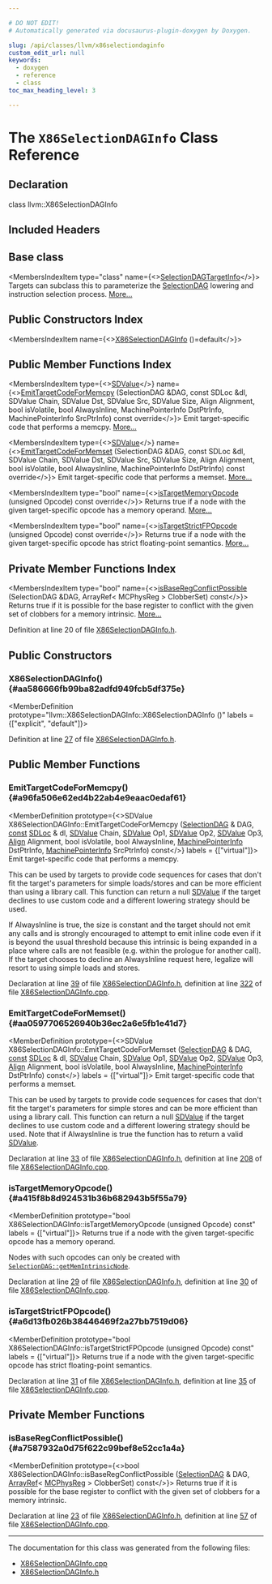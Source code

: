 ```yaml
---

# DO NOT EDIT!
# Automatically generated via docusaurus-plugin-doxygen by Doxygen.

slug: /api/classes/llvm/x86selectiondaginfo
custom_edit_url: null
keywords:
  - doxygen
  - reference
  - class
toc_max_heading_level: 3

---
```





# The `X86SelectionDAGInfo` Class Reference

<DoxygenPage pluginConfig={pluginConfig}>



## Declaration

<CodeBlock>class llvm::X86SelectionDAGInfo</CodeBlock>

## Included Headers

<IncludesList>
<IncludesListItem
  filePath="Target/X86/X86SelectionDAGInfo.h"
  permalink="/docs/api/files/lib/lib/target/lib/target/x86/x86selectiondaginfo-h"
  isLocal="true" />
</IncludesList>

## Base class

<MembersIndex>

<MembersIndexItem
  type="class"
  name={<><a href="/docs/api/classes/llvm/selectiondagtargetinfo">SelectionDAGTargetInfo</a></>}>
Targets can subclass this to parameterize the <a href="/docs/api/classes/llvm/selectiondag">SelectionDAG</a> lowering and instruction selection process. <a href="/docs/api/classes/llvm/selectiondagtargetinfo/#details">More...</a>
</MembersIndexItem>

</MembersIndex>

## Public Constructors Index

<MembersIndex>

<MembersIndexItem
  name={<><a href="#aa586666fb99ba82adfd949fcb5df375e">X86SelectionDAGInfo</a> ()=default</>}>
</MembersIndexItem>

</MembersIndex>

## Public Member Functions Index

<MembersIndex>

<MembersIndexItem
  type={<><a href="/docs/api/classes/llvm/sdvalue">SDValue</a></>}
  name={<><a href="#a96fa506e62ed4b22ab4e9eaac0edaf61">EmitTargetCodeForMemcpy</a> (SelectionDAG &amp;DAG, const SDLoc &amp;dl, SDValue Chain, SDValue Dst, SDValue Src, SDValue Size, Align Alignment, bool isVolatile, bool AlwaysInline, MachinePointerInfo DstPtrInfo, MachinePointerInfo SrcPtrInfo) const override</>}>
Emit target-specific code that performs a memcpy. <a href="#a96fa506e62ed4b22ab4e9eaac0edaf61">More...</a>
</MembersIndexItem>

<MembersIndexItem
  type={<><a href="/docs/api/classes/llvm/sdvalue">SDValue</a></>}
  name={<><a href="#aa0597706526940b36ec2a6e5fb1e41d7">EmitTargetCodeForMemset</a> (SelectionDAG &amp;DAG, const SDLoc &amp;dl, SDValue Chain, SDValue Dst, SDValue Src, SDValue Size, Align Alignment, bool isVolatile, bool AlwaysInline, MachinePointerInfo DstPtrInfo) const override</>}>
Emit target-specific code that performs a memset. <a href="#aa0597706526940b36ec2a6e5fb1e41d7">More...</a>
</MembersIndexItem>

<MembersIndexItem
  type="bool"
  name={<><a href="#a415f8b8d924531b36b682943b5f55a79">isTargetMemoryOpcode</a> (unsigned Opcode) const override</>}>
Returns true if a node with the given target-specific opcode has a memory operand. <a href="#a415f8b8d924531b36b682943b5f55a79">More...</a>
</MembersIndexItem>

<MembersIndexItem
  type="bool"
  name={<><a href="#a6d13fb026b38446469f2a27bb7519d06">isTargetStrictFPOpcode</a> (unsigned Opcode) const override</>}>
Returns true if a node with the given target-specific opcode has strict floating-point semantics. <a href="#a6d13fb026b38446469f2a27bb7519d06">More...</a>
</MembersIndexItem>

</MembersIndex>

## Private Member Functions Index

<MembersIndex>

<MembersIndexItem
  type="bool"
  name={<><a href="#a7587932a0d75f622c99bef8e52cc1a4a">isBaseRegConflictPossible</a> (SelectionDAG &amp;DAG, ArrayRef&lt; MCPhysReg &gt; ClobberSet) const</>}>
Returns true if it is possible for the base register to conflict with the given set of clobbers for a memory intrinsic. <a href="#a7587932a0d75f622c99bef8e52cc1a4a">More...</a>
</MembersIndexItem>

</MembersIndex>


Definition at line 20 of file <a href="/docs/api/files/lib/lib/target/lib/target/x86/x86selectiondaginfo-h">X86SelectionDAGInfo.h</a>.

<SectionDefinition>

## Public Constructors

### X86SelectionDAGInfo() {#aa586666fb99ba82adfd949fcb5df375e}

<MemberDefinition
  prototype="llvm::X86SelectionDAGInfo::X86SelectionDAGInfo ()"
  labels = {["explicit", "default"]}>

Definition at line <a href="/docs/api/files/lib/lib/target/lib/target/x86/x86selectiondaginfo-h/#l00027">27</a> of file <a href="/docs/api/files/lib/lib/target/lib/target/x86/x86selectiondaginfo-h">X86SelectionDAGInfo.h</a>.
</MemberDefinition>

</SectionDefinition>

<SectionDefinition>

## Public Member Functions

### EmitTargetCodeForMemcpy() {#a96fa506e62ed4b22ab4e9eaac0edaf61}

<MemberDefinition
  prototype={<>SDValue X86SelectionDAGInfo::EmitTargetCodeForMemcpy (<a href="/docs/api/classes/llvm/selectiondag">SelectionDAG</a> &amp; DAG, <a href="/docs/api/files/lib/lib/target/lib/target/aarch64/aarch64promoteconstant-cpp/#a90f8350fecae261c25be85d38b451bff">const</a> <a href="/docs/api/classes/llvm/sdloc">SDLoc</a> &amp; dl, <a href="/docs/api/classes/llvm/sdvalue">SDValue</a> Chain, <a href="/docs/api/classes/llvm/sdvalue">SDValue</a> Op1, <a href="/docs/api/classes/llvm/sdvalue">SDValue</a> Op2, <a href="/docs/api/classes/llvm/sdvalue">SDValue</a> Op3, <a href="/docs/api/structs/llvm/align">Align</a> Alignment, bool isVolatile, bool AlwaysInline, <a href="/docs/api/structs/llvm/machinepointerinfo">MachinePointerInfo</a> DstPtrInfo, <a href="/docs/api/structs/llvm/machinepointerinfo">MachinePointerInfo</a> SrcPtrInfo) const</>}
  labels = {["virtual"]}>
Emit target-specific code that performs a memcpy.

This can be used by targets to provide code sequences for cases that don&#39;t fit the target&#39;s parameters for simple loads/stores and can be more efficient than using a library call. This function can return a null <a href="/docs/api/classes/llvm/sdvalue">SDValue</a> if the target declines to use custom code and a different lowering strategy should be used.

If AlwaysInline is true, the size is constant and the target should not emit any calls and is strongly encouraged to attempt to emit inline code even if it is beyond the usual threshold because this intrinsic is being expanded in a place where calls are not feasible (e.g. within the prologue for another call). If the target chooses to decline an AlwaysInline request here, legalize will resort to using simple loads and stores.

Declaration at line <a href="/docs/api/files/lib/lib/target/lib/target/x86/x86selectiondaginfo-h/#l00039">39</a> of file <a href="/docs/api/files/lib/lib/target/lib/target/x86/x86selectiondaginfo-h">X86SelectionDAGInfo.h</a>, definition at line <a href="/docs/api/files/lib/lib/target/lib/target/x86/x86selectiondaginfo-cpp/#l00322">322</a> of file <a href="/docs/api/files/lib/lib/target/lib/target/x86/x86selectiondaginfo-cpp">X86SelectionDAGInfo.cpp</a>.
</MemberDefinition>

### EmitTargetCodeForMemset() {#aa0597706526940b36ec2a6e5fb1e41d7}

<MemberDefinition
  prototype={<>SDValue X86SelectionDAGInfo::EmitTargetCodeForMemset (<a href="/docs/api/classes/llvm/selectiondag">SelectionDAG</a> &amp; DAG, <a href="/docs/api/files/lib/lib/target/lib/target/aarch64/aarch64promoteconstant-cpp/#a90f8350fecae261c25be85d38b451bff">const</a> <a href="/docs/api/classes/llvm/sdloc">SDLoc</a> &amp; dl, <a href="/docs/api/classes/llvm/sdvalue">SDValue</a> Chain, <a href="/docs/api/classes/llvm/sdvalue">SDValue</a> Op1, <a href="/docs/api/classes/llvm/sdvalue">SDValue</a> Op2, <a href="/docs/api/classes/llvm/sdvalue">SDValue</a> Op3, <a href="/docs/api/structs/llvm/align">Align</a> Alignment, bool isVolatile, bool AlwaysInline, <a href="/docs/api/structs/llvm/machinepointerinfo">MachinePointerInfo</a> DstPtrInfo) const</>}
  labels = {["virtual"]}>
Emit target-specific code that performs a memset.

This can be used by targets to provide code sequences for cases that don&#39;t fit the target&#39;s parameters for simple stores and can be more efficient than using a library call. This function can return a null <a href="/docs/api/classes/llvm/sdvalue">SDValue</a> if the target declines to use custom code and a different lowering strategy should be used. Note that if AlwaysInline is true the function has to return a valid <a href="/docs/api/classes/llvm/sdvalue">SDValue</a>.

Declaration at line <a href="/docs/api/files/lib/lib/target/lib/target/x86/x86selectiondaginfo-h/#l00033">33</a> of file <a href="/docs/api/files/lib/lib/target/lib/target/x86/x86selectiondaginfo-h">X86SelectionDAGInfo.h</a>, definition at line <a href="/docs/api/files/lib/lib/target/lib/target/x86/x86selectiondaginfo-cpp/#l00208">208</a> of file <a href="/docs/api/files/lib/lib/target/lib/target/x86/x86selectiondaginfo-cpp">X86SelectionDAGInfo.cpp</a>.
</MemberDefinition>

### isTargetMemoryOpcode() {#a415f8b8d924531b36b682943b5f55a79}

<MemberDefinition
  prototype="bool X86SelectionDAGInfo::isTargetMemoryOpcode (unsigned Opcode) const"
  labels = {["virtual"]}>
Returns true if a node with the given target-specific opcode has a memory operand.

Nodes with such opcodes can only be created with <code><a href="/docs/api/classes/llvm/selectiondag/#ae6cc63109335eefe2c5727d1e12fc820">SelectionDAG::getMemIntrinsicNode</a></code>.

Declaration at line <a href="/docs/api/files/lib/lib/target/lib/target/x86/x86selectiondaginfo-h/#l00029">29</a> of file <a href="/docs/api/files/lib/lib/target/lib/target/x86/x86selectiondaginfo-h">X86SelectionDAGInfo.h</a>, definition at line <a href="/docs/api/files/lib/lib/target/lib/target/x86/x86selectiondaginfo-cpp/#l00030">30</a> of file <a href="/docs/api/files/lib/lib/target/lib/target/x86/x86selectiondaginfo-cpp">X86SelectionDAGInfo.cpp</a>.
</MemberDefinition>

### isTargetStrictFPOpcode() {#a6d13fb026b38446469f2a27bb7519d06}

<MemberDefinition
  prototype="bool X86SelectionDAGInfo::isTargetStrictFPOpcode (unsigned Opcode) const"
  labels = {["virtual"]}>
Returns true if a node with the given target-specific opcode has strict floating-point semantics.

Declaration at line <a href="/docs/api/files/lib/lib/target/lib/target/x86/x86selectiondaginfo-h/#l00031">31</a> of file <a href="/docs/api/files/lib/lib/target/lib/target/x86/x86selectiondaginfo-h">X86SelectionDAGInfo.h</a>, definition at line <a href="/docs/api/files/lib/lib/target/lib/target/x86/x86selectiondaginfo-cpp/#l00035">35</a> of file <a href="/docs/api/files/lib/lib/target/lib/target/x86/x86selectiondaginfo-cpp">X86SelectionDAGInfo.cpp</a>.
</MemberDefinition>

</SectionDefinition>

<SectionDefinition>

## Private Member Functions

### isBaseRegConflictPossible() {#a7587932a0d75f622c99bef8e52cc1a4a}

<MemberDefinition
  prototype={<>bool X86SelectionDAGInfo::isBaseRegConflictPossible (<a href="/docs/api/classes/llvm/selectiondag">SelectionDAG</a> &amp; DAG, <a href="/docs/api/classes/llvm/arrayref">ArrayRef</a>&lt; <a href="/docs/api/namespaces/llvm/#aad72cfbb210808985a9dc19f4e5d8542">MCPhysReg</a> &gt; ClobberSet) const</>}>
Returns true if it is possible for the base register to conflict with the given set of clobbers for a memory intrinsic.

Declaration at line <a href="/docs/api/files/lib/lib/target/lib/target/x86/x86selectiondaginfo-h/#l00023">23</a> of file <a href="/docs/api/files/lib/lib/target/lib/target/x86/x86selectiondaginfo-h">X86SelectionDAGInfo.h</a>, definition at line <a href="/docs/api/files/lib/lib/target/lib/target/x86/x86selectiondaginfo-cpp/#l00057">57</a> of file <a href="/docs/api/files/lib/lib/target/lib/target/x86/x86selectiondaginfo-cpp">X86SelectionDAGInfo.cpp</a>.
</MemberDefinition>

</SectionDefinition>

<hr/>

The documentation for this class was generated from the following files:

<ul>
<li><a href="/docs/api/files/lib/lib/target/lib/target/x86/x86selectiondaginfo-cpp">X86SelectionDAGInfo.cpp</a></li>
<li><a href="/docs/api/files/lib/lib/target/lib/target/x86/x86selectiondaginfo-h">X86SelectionDAGInfo.h</a></li>
</ul>

</DoxygenPage>
